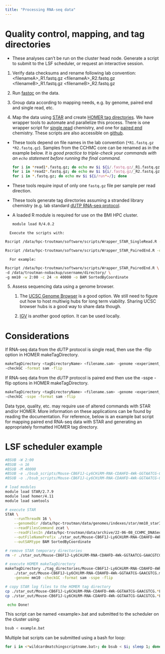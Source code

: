 ```yaml
---
title: "Processing RNA-seq data"
---
```


# Quality control, mapping, and tag directories

::: callout-important
-   These analyses can't be run on the cluster head node. Generate a script to submit to the LSF scheduler, or request an interactive session.
:::

1.  Verify data checksums and rename following lab convention: \<filenameA\>\_R1.fastq.gz \<filenameA\>\_R2.fastq.gz \<filenameB\>\_R1.fastq.gz \<filenameB\>\_R2.fastq.gz

2.  Run [fastqc](https://github.com/s-andrews/FastQC) on the data.

3.  Group data according to mapping needs, e.g. by genome, paired end and single read, etc.

4.  Map the data using [STAR](https://github.com/alexdobin/STAR) and create [HOMER tag directories](http://homer.ucsd.edu/homer/ngs/tagDir.html). We have wrapper tools to automate and parallelize this process. There is one wrapper script for [single read](../../Code/Wrapper_STAR_SingleRead.R) chemistry, and one for [paired end](../../Code/Wrapper_STAR_PairedEnd.R) chemistry. These scripts are also accessible on [github](https://github.com/ty-troutman/Genomics-analyses/tree/main/Code).

::: callout-important
-   These tools depend on file names in the lab convention (`*R1.fastq.gz *R2.fastq.gz`). Samples from the CCHMC core can be renamed as in the example below. *It is good practice to triple-check your commands with an `echo` statement before running the final command.*

    ``` bash
    for i in *read1*.fastq.gz; do echo mv $i ${i/.fastq.gz/_R1.fastq.gz}; done
    for i in *read2*.fastq.gz; do echo mv $i ${i/.fastq.gz/_R2.fastq.gz}; done
    for i in *.fastq.gz; do echo mv $i ${i/run*=/}; done
    ```
    
-   These tools require input of only one `fastq.gz` file per sample per read direction.

-   These tools generate tag directories assuming a stranded library chemistry (e.g. lab standard [dUTP RNA-seq protocol](https://docs.google.com/document/d/10gv3azAfEpOEBIOYLgxlRpkMJf1_qg_o-lhHULrTp0g/edit?usp=sharing).

-   A loaded R module is required for use on the BMI HPC cluster.

    ``` bash
    module load R/4.0.2
    ```
:::

      Execute the scripts with:

``` bash
Rscript /data/hpc-troutman/software/scripts/Wrapper_STAR_SingleRead.R -d path/to/fastq/dataRscript /data/hpc-troutman/software/scripts/Wrapper_STAR_PairedEnd.R -d path/to/fastq/data

Rscript /data/hpc-troutman/software/scripts/Wrapper_STAR_PairedEnd.R -d [fastq directory, character] -g [star genome index, character] -w [wall, hour:minute] -c [cores, integer] -m [memory, integer] -o [STAR output format, character]
```

      For example:

``` bash
Rscript /data/hpc-troutman/software/scripts/Wrapper_STAR_PairedEnd.R \
-d /data/troutman-nobackup/username/directory/ \
-g mm10 -w 2:00 -c 24 -m 40000 -o BAM SortedByCoordinate
```

5.  Assess sequencing data using a genome browser.

    1.  The [UCSC Genome Browser](https://genome.ucsc.edu) is a good option. We still need to figure out how to host multiwig hubs for long term viability. Sharing UCSC browser hubs is a good way to share data though.

    2.  [IGV](https://software.broadinstitute.org/software/igv/) is another good option. It can be used locally.

# Considerations

If RNA-seq data from the dUTP protocol is single read, then use the -flip option in HOMER makeTagDirectory.

``` bash
makeTagDirectory <tagDirectoryName> <filename.sam> -genome <experiment_genome> \
-checkGC -format sam -flip
```

If RNA-seq data from the dUTP protocol is paired end then use the -sspe -flip options in HOMER makeTagDirectory.

``` bash
makeTagDirectory <tagDirectoryName> <filename.sam> -genome <experiment_genome> \
-checkGC -sspe -format sam -flip
```

Data type, quality, etc. may require use of altered commands with STAR and/or HOMER. More information on these applications can be found by reading the documentation. For reference, below is an example bat script for mapping paired end RNA-seq data with STAR and generating an appropriately formatted HOMER tag directory.

# LSF scheduler example

``` bash
#BSUB -W 2:00
#BSUB -n 16
#BSUB -M 40000
#BSUB -e ./bsub_scripts/Mouse-CB6F1J-Ly6CHiRM-RNA-CDAHFD-4Wk-GGTAATCG-GAACGTCG.err
#BSUB -o ./bsub_scripts/Mouse-CB6F1J-Ly6CHiRM-RNA-CDAHFD-4Wk-GGTAATCG-GAACGTCG.out

# load modules
module load STAR/2.7.9
module load homer/4.11
module load samtools

# execute STAR
STAR \
    --runThreadN 16 \
    --genomeDir /data/hpc-troutman/data/genomes/indexes/star/mm10_starIndex/ \
    --readFilesCommand zcat \
    --readFilesIn /data/hpc-troutman/data/archive/22-06-08_CCHMC_DNASeqCore_SP1//Mouse-CB6F1J-Ly6CHiRM-RNA-CDAHFD-4Wk-GGTAATCG-GAACGTCG_R1.fastq.gz /data/hpc-troutman/data/archive/22-06-08_CCHMC_DNASeqCore_SP1//Mouse-CB6F1J-Ly6CHiRM-RNA-CDAHFD-4Wk-GGTAATCG-GAACGTCG_R2.fastq.gz \
    --outFileNamePrefix ./star_out/Mouse-CB6F1J-Ly6CHiRM-RNA-CDAHFD-4Wk-GGTAATCG-GAACGTCG.mm10. \
    --outSAMtype BAM SortedByCoordinate

# remove STAR temporary directories
rm -r ./star_out/Mouse-CB6F1J-Ly6CHiRM-RNA-CDAHFD-4Wk-GGTAATCG-GAACGTCG.mm10._STARtmp

# execute HOMER makeTagDirectory
makeTagDirectory ./tag_directories/Mouse-CB6F1J-Ly6CHiRM-RNA-CDAHFD-4Wk-GGTAATCG-GAACGTCG.mm10/ \
    ./star_out/Mouse-CB6F1J-Ly6CHiRM-RNA-CDAHFD-4Wk-GGTAATCG-GAACGTCG.mm10.Aligned*am \
    -genome mm10 -checkGC -format sam -sspe -flip

# copy STAR log files to the HOMER tag directory
cp ./star_out/Mouse-CB6F1J-Ly6CHiRM-RNA-CDAHFD-4Wk-GGTAATCG-GAACGTCG.*Log.final.out ./tag_directories/Mouse-CB6F1J-Ly6CHiRM-RNA-CDAHFD-4Wk-GGTAATCG-GAACGTCG.mm10/Mouse-CB6F1J-Ly6CHiRM-RNA-CDAHFD-4Wk-GGTAATCG-GAACGTCG.star.log.mm10
cp ./star_out/Mouse-CB6F1J-Ly6CHiRM-RNA-CDAHFD-4Wk-GGTAATCG-GAACGTCG.*Log.out ./tag_directories/Mouse-CB6F1J-Ly6CHiRM-RNA-CDAHFD-4Wk-GGTAATCG-GAACGTCG.mm10/Mouse-CB6F1J-Ly6CHiRM-RNA-CDAHFD-4Wk-GGTAATCG-GAACGTCG.star.consolelog.mm10 \

 echo Done!
```

This script can be named \<example\>.bat and submitted to the scheduler on the cluster using:

``` bash
bsub < example.bat
```

Multiple bat scripts can be submitted using a bash for loop:

``` bash
for i in <*wildcardmatchingscriptname.bat>; do bsub < $i; sleep 1; done
```
